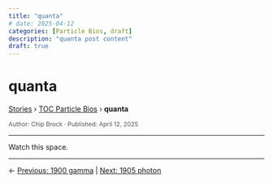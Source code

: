```yaml
---
title: "quanta"
# date: 2025-04-12
categories: [Particle Bios, draft]
description: "quanta post content"
draft: true
---
```


# quanta

<div class="breadcrumb">
  <a href="../../stories.html">Stories</a> › <a href="../index.qmd">TOC Particle Bios</a> › <strong>quanta</strong>
</div>

<div style="font-size:0.85em; color:#555; margin-top:0.5em;">
Author: Chip Brock · Published: April 12, 2025
</div>

---

Watch this space.

---
::: {.post-nav}
← [Previous: 1900 gamma](../20250412_1900-gamma/1900-gamma.html) | [Next: 1905 photon](../20250412_1905-photon/1905-photon.html)
:::
